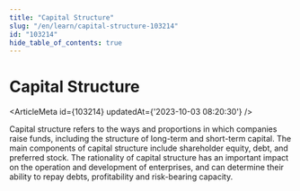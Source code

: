 ```yaml
---
title: "Capital Structure"
slug: "/en/learn/capital-structure-103214"
id: "103214"
hide_table_of_contents: true
---
```



# Capital Structure

<ArticleMeta id={103214} updatedAt={'2023-10-03 08:20:30'} />
<div className='border-solid border-b border-t-0 my-4 border-[var(--ifm-color-gray-300)]' />

Capital structure refers to the ways and proportions in which companies raise funds, including the structure of long-term and short-term capital. The main components of capital structure include shareholder equity, debt, and preferred stock. The rationality of capital structure has an important impact on the operation and development of enterprises, and can determine their ability to repay debts, profitability and risk-bearing capacity.
